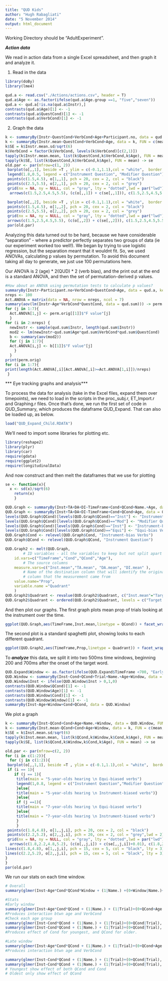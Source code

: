 ```yaml
---
title: "QUD Kids"
author: "Hugh Rabagliati"
date: "5 November 2014"
output: html_document
---
```


Working Directory should be "AdultExperiment".

***Action data***

We read in action data from a single Excel spreadsheet, and then graph it and analyze it.

1) Read in the data
```r
library(doBy)
library(lme4)

qud.a <- read.csv("./Actions/actions.csv", header = T)
qud.a$Age <- as.factor(ifelse(qud.a$Age.group ==1, "five","seven"))
qud.a <- qud.a[!is.na(qud.a$Instr),]
contrasts(qud.a$Age)[1] <- -1
contrasts(qud.a$QuestCond)[1] <- -1
contrasts(qud.a$VerbCond)[1] <- -1
```

2) Graph the data
```r
k <- summaryBy(Instr~QuestCond+VerbCond+Age+Participant.no, data = qud.a, FUN = c(mean,sd))
k <- summaryBy(Instr.mean~QuestCond+VerbCond+Age, data = k, FUN = c(mean,sd))
k$SE = k$Instr.mean.sd/sqrt(6)
k$VerbCond = factor(k$VerbCond, levels(k$VerbCond)[c(2,1)])
tapply(k$Instr.mean.mean, list(k$QuestCond,k$VerbCond,k$Age), FUN = mean) -> o
tapply(k$SE, list(k$QuestCond,k$VerbCond,k$Age), FUN = mean) -> se
old.par <- par(mfrow=c(1, 2))
 barplot(o[,,1], beside =T , ylim = c(-0.1,1.1),col = "white",  border = NA, ylab = "Proportion actions using Instrument",  main = "5-year-olds",names.arg = c("Instrument-bias verb", "Equi-bias verb"))
 legend(1.8,0.5, legend = c("Instrument Question", "Modifier Question"), bty = "n", col = c("black","grey"), pch = 20)
 points(c(1.5,4.5), o[1,,1], pch = 20, cex = 2, col = "black")
 points(c(2.5,5.5), o[2,,1], pch = 20, cex = 2, col = "grey")
 grid(nx = NA, ny = NULL, col = "gray", lty = "dotted",lwd = par("lwd"), equilogs = TRUE)
  arrows(c(1.5,2.5,4.5,5.5), (c(o[,,1]) + c(se[,,1])), c(1.5,2.5,4.5,5.5), (c(o[,,1]) - c(se[,,1])), code = 0)

 barplot(o[,,2], beside =T , ylim = c(-0.1,1.1),col = "white",  border = NA, ylab = "Proportion actions using Instrument",  main = "7-year-olds",names.arg = c("Instrument-bias verb", "Equi-bias verb"))
 points(c(1.5,4.5), o[1,,2], pch = 20, cex = 2, col = "black")
 points(c(2.5,5.5), o[2,,2], pch = 20, cex = 2, col = "grey")
 grid(nx = NA, ny = NULL, col = "gray", lty = "dotted",lwd = par("lwd"), equilogs = TRUE)
 arrows(c(1.5,2.5,4.5,5.5), (c(o[,,2]) + c(se[,,2])), c(1.5,2.5,4.5,5.5), (c(o[,,2]) - c(se[,,2])), code = 0)
 par(old.par)
```

Analyzing this data turned out to be hard, because we have considerable "separation" - where a predictor perfectly separates two groups of data (ie our experiment worked too well!).
We began by trying to use logistic regression, but the separation meant that it wouldnt fit. So, we used ANOVAs, calculating p values by permutation. To avoid this document taking all day to generate, we just use 100 permutations here.

Our ANOVA is 2 (age) * 2(QUD) * 2 (verb bias), and the print out at the end is a standard ANOVA, and then the set of permutation-derived p values.

```r
#How about an ANOVA using permutation tests to calculate p values?
summaryBy(Instr~Participant.no+VerbCond+QuestCond+Age, data = qud.a, keep.names = T) -> qud.sum
nreps <- 100
Act.ANOVA = matrix(data = NA, nrow = nreps, ncol = 7)
summary(aov(lm(Instr~Age*VerbCond*QuestCond, data = qud.sum))) -> perm.orig
for (j in 1:7){
  Act.ANOVA[1,j] <- perm.orig[[1]]$"F value"[j]
  }
for (i in 2:nreps) {
  newInstr <- sample(qud.sum$Instr, length(qud.sum$Instr))
  mod2 <- lm(newInstr~qud.sum$Age*qud.sum$VerbCond*qud.sum$QuestCond)
  b <- summary(aov(mod2))
  for (j in 1:7){
  Act.ANOVA[i,j] <- b[[1]]$"F value"[j]
  	}
  }
print(perm.orig)
for (i in 1:7){
print(length(Act.ANOVA[,i][Act.ANOVA[,i]>=Act.ANOVA[1,i]])/nreps)
 }


```

*** Eye tracking graphs and analysis***

To process the data for analysis (take in the Excel files, expand them over timepoints), we need to load in the scripts in the proc_subj.r, ET_Import.r and Graphing.r files. Once that's done, we run the first set of code in QUD_Summary, which produces the dataframe QUD_Expand. That can also be loaded up, as below.

```r
load("QUD_Expand_Child.RDATA")
```

We'll need to import some libraries for plotting etc. 

```r
library(reshape2)
library(plyr)
library(car)
require(gdata)
require(ggplot2)
require(longitudinalData)
```

And now construct and then melt the dataframes that we use for plotting

```r

se <- function(x){
  x <- sd(x)/sqrt(6)
	return(x)
	}

QUD.Graph <- summaryBy(Inst+TA+DA+DI~TimeFrame+Cond+QCond+Name.+Age, data = QUD.Expand[QUD.Expand$TimeFrame > -300 & QUD.Expand$TimeFrame <=1500,], FUN = c(mean),keep.names = T)
QUD.Graph <- summaryBy(Inst+TA+DA+DI~TimeFrame+Cond+QCond+Age, data = QUD.Graph, FUN = c(mean,se))
levels(QUD.Graph$QCond)[levels(QUD.Graph$QCond)=="Inst"] <- "Instrument Question"
levels(QUD.Graph$QCond)[levels(QUD.Graph$QCond)=="Mod"] <- "Modifier Question"
levels(QUD.Graph$Cond)[levels(QUD.Graph$Cond)=="Inst"] <- "Instrument-bias Verbs"
levels(QUD.Graph$Cond)[levels(QUD.Graph$Cond)=="Equi"] <- "Equi-bias Verbs"
QUD.Graph$Cond <- relevel(QUD.Graph$Cond, "Instrument-bias Verbs")
QUD.Graph$QCond <- relevel(QUD.Graph$QCond, "Instrument Question")

QUD.Graph2 <- melt(QUD.Graph,
        # ID variables - all the variables to keep but not split apart on
    id.vars=c("TimeFrame","Cond","QCond","Age"),
        # The source columns
    measure.vars=c("Inst.mean","TA.mean", "DA.mean", "DI.mean" ),
        # Name of the destination column that will identify the original
        # column that the measurement came from
    value.name="Prop",
    variable.name ="Quadrant"
    )
QUD.Graph2$Quadrant <- revalue(QUD.Graph2$Quadrant, c("Inst.mean"="Target Instrument", "TA.mean"="Target Animal", "DA.mean" = "Distractor Animal","DI.mean" = "Distractor Instrument"))    
QUD.Graph2$Quadrant <- ordered(QUD.Graph2$Quadrant, levels = c("Target Animal", "Distractor Animal", "Target Instrument", "Distractor Instrument"))
```

And then plot our graphs. The first graph plots mean prop of trials looking at the instrument over the time.

```r
ggplot(QUD.Graph,aes(TimeFrame,Inst.mean,linetype = QCond)) + facet_wrap(~Age+Cond) + stat_summary(fun.y = mean, geom = "line", size = 2) + geom_ribbon(aes(ymin=(Inst.mean - Inst.se), ymax=(Inst.mean + Inst.se)), alpha=0.2)+ theme(legend.title=element_blank(),legend.position="bottom")+labs(x = "Time (ms)",y = "Proportion of Looks")
```

The second plot is a standard spaghetti plot, showing looks to each different quadrant.
```r
ggplot(QUD.Graph2,aes(TimeFrame,Prop,linetype = Quadrant)) + facet_wrap(~Age+Cond+QCond, nrow = 4, ncol = 2) + stat_summary(fun.y = mean, geom = "line", size = 1) + theme(legend.title=element_blank(),legend.position="bottom")+ theme(legend.title=element_blank(),legend.position="bottom")+scale_linetype_manual(values=c(1,2,3,4))+labs(x = "Time (ms)",y = "Proportion of Looks")
```


To ***analyze*** this data, we split it into two 500ms time windows, beginning 200 and 700ms after the onset of the target word.

```r

QUD.Expand$Window <- as.factor(ifelse(QUD.Expand$TimeFrame <700, "EarlyWindow","LateWindow"))
QUD.Window <- summaryBy(Inst~Cond+QCond+Trial+Name.+Age+Window, data = QUD.Expand[QUD.Expand$TimeFrame > 200 & QUD.Expand$TimeFrame < 1200,], FUN = c(mean),keep.names = T,na.rm = T)
QUD.Window$Inst <- ifelse(QUD.Window$Inst > 0,1,0)
contrasts(QUD.Window$QCond)[1] <- -1
contrasts(QUD.Window$Age)[1] <- -1
contrasts(QUD.Window$Cond)[1] <- -1
contrasts(QUD.Window$Window)[1] <- -1
summaryBy(Inst~Age+Window+Cond+QCond, data = QUD.Window)

```

We plot a graph
```r
k <- summaryBy(Inst~QCond+Cond+Age+Name.+Window, data = QUD.Window, FUN = c(mean,sd))
k <- summaryBy(Inst.mean~QCond+Cond+Age+Window, data = k, FUN = c(mean,sd))
k$SE = k$Inst.mean.sd/sqrt(6)
tapply(k$Inst.mean.mean, list(k$QCond,k$Window,k$Cond,k$Age), FUN = mean) -> o
tapply(k$SE, list(k$QCond,k$Window,k$Cond,k$Age), FUN = mean) -> se

old.par <- par(mfrow=c(2, 2))
for (i in c(1:2)){
  for (j in c(1:2)){
 barplot(o[,,1,1], beside =T , ylim = c(-0.1,1.1),col = "white",  border = NA, ylab = "Proportion trials gazing at instrument",  names.arg = c("Early Time Window", "Late Time Window"))
 if (i == 1){
 	if (j == 1){
 	 title(main = "5-year-olds hearing \n Equi-biased verbs")
	 legend(1,0.8, legend = c("Instrument Question","Modifier Question"),  bty = "n", col = c("grey","black"), pch = 20)
	 }else{
	 title(main = "5-year-olds hearing \n Instrument-biased verbs")}
	 }else{
	 if (j ==1){
	 title(main = "7-year-olds hearing \n Equi-biased verbs")
	 }else{
	 title(main = "7-year-olds hearing \n Instrument-biased verbs")
	 }
	 }
 points(c(1.8,4.8), o[1,,j,i], pch = 20, cex = 2, col = "black")
 points(c(2.2,5.2), o[2,,j,i], pch = 20, cex = 2, col = "grey",lwd = 2)
 grid(nx = NA, ny = NULL, col = "gray", lty = "dotted",lwd = par("lwd"), equilogs = TRUE)
  arrows(c(1.8,2.2,4.8,5.2), (c(o[,,j,i]) + c(se[,,j,i])+0.01), c(1.8,2.2,4.8,5.2),  (c(o[,,j,i]) - c(se[,,j,i])-0.01), code = 0)
lines(c(1.8,4.8), o[1,,j,i], pch = 15, cex = 5, col = "black", lty = 3)
lines(c(2.2,5.2), o[2,,j,i], pch = 15, cex = 5, col = "black", lty = 3)
}
} 
par(old.par)
```

We run our stats on each time window.

```r

# Overall
summary(glmer(Inst~Age*Cond*QCond*Window + (1|Name.) +(0+Window|Name.)+ (1|Trial)+(0+QCond+Window+Age|Trial), data = QUD.Window, family = "binomial",control=glmerControl(optCtrl=list(maxfun=20000), optimizer = "bobyqa" )))

#Stats
#Early window
summary(glmer(Inst~Age*Cond*QCond + (1|Name.) + (1|Trial)+(0+QCond+Age|Trial), data = subset(QUD.Window, Window == "EarlyWindow"), family = "binomial",control=glmerControl(optCtrl=list(maxfun=20000), optimizer = "bobyqa" )))
#Produces interaction btwn age and VerbCond
#Check each age group
summary(glmer(Inst~Cond*QCond + (1|Name.) + (1|Trial)+(0+QCond|Trial), data = subset(QUD.Window, Window == "EarlyWindow" & Age == "5-years"), family = "binomial",control=glmerControl(optCtrl=list(maxfun=20000), optimizer = "bobyqa" )))
summary(glmer(Inst~Cond*QCond + (1|Name.) + (1|Trial)+(0+QCond|Trial), data = subset(QUD.Window, Window == "EarlyWindow" & Age == "7-years"), family = "binomial",control=glmerControl(optCtrl=list(maxfun=20000), optimizer = "bobyqa" )))
#Produces effect of Cond for youngest, and QCond for older.

#Late window
summary(glmer(Inst~Age*Cond*QCond + (1|Name.) + (1|Trial)+(0+QCond+Age|Trial), data = subset(QUD.Window, Window == "LateWindow"), family = "binomial",control=glmerControl(optCtrl=list(maxfun=20000), optimizer = "bobyqa" )))
#Produces interaction btwn age and VerbCond

summary(glmer(Inst~Cond*QCond + (1|Name.) + (1|Trial)+(0+QCond|Trial), data = subset(QUD.Window, Window == "LateWindow" & Age == "5-years"), family = "binomial",control=glmerControl(optCtrl=list(maxfun=20000), optimizer = "bobyqa" )))
summary(glmer(Inst~Cond*QCond + (1|Name.) + (1|Trial)+(0+QCond|Trial), data = subset(QUD.Window, Window == "LateWindow" & Age == "7-years"), family = "binomial",control=glmerControl(optCtrl=list(maxfun=20000), optimizer = "bobyqa" )))
# Youngest show effect of both QCond and Cond
# Oldest only show effect of QCond
```
